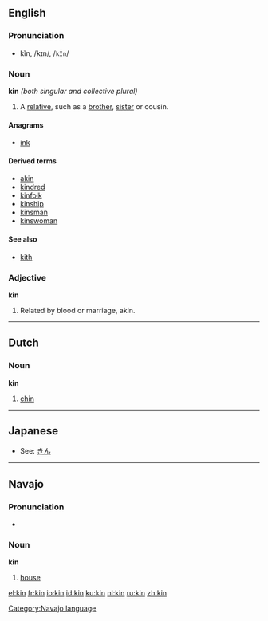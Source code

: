 ==English==

===Pronunciation===
*kĭn, /kɪn/, /<tt>kIn</tt>/

===Noun===
'''kin''' ''(both singular and collective plural)''

# A [[relative]], such as a [[brother]], [[sister]] or cousin.

====Anagrams====
*[[ink]]

====Derived terms====
*[[akin]]
*[[kindred]]
*[[kinfolk]]
*[[kinship]]
*[[kinsman]]
*[[kinswoman]]

====See also====
*[[kith]]

===Adjective===
'''kin'''
# Related by blood or marriage, akin.


----

==Dutch==
===Noun===
'''kin'''

# [[chin]]


----
==Japanese==
*See: [[きん]]


----
==Navajo==
===Pronunciation===
*{{IPA|[kʰɪn]}}

===Noun===
'''kin'''

#[[house]]

[[Category:Navajo language]]

[[el:kin]]
[[fr:kin]]
[[io:kin]]
[[id:kin]]
[[ku:kin]]
[[nl:kin]]
[[ru:kin]]
[[zh:kin]]